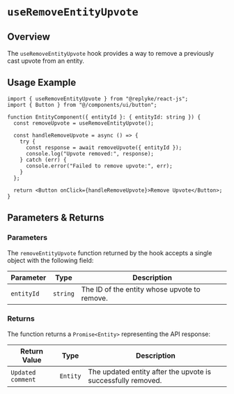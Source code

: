 # `useRemoveEntityUpvote`

## Overview

The `useRemoveEntityUpvote` hook provides a way to remove a previously cast upvote from an entity.

## Usage Example

```tsx
import { useRemoveEntityUpvote } from "@replyke/react-js";
import { Button } from "@/components/ui/button";

function EntityComponent({ entityId }: { entityId: string }) {
  const removeUpvote = useRemoveEntityUpvote();

  const handleRemoveUpvote = async () => {
    try {
      const response = await removeUpvote({ entityId });
      console.log("Upvote removed:", response);
    } catch (err) {
      console.error("Failed to remove upvote:", err);
    }
  };

  return <Button onClick={handleRemoveUpvote}>Remove Upvote</Button>;
}
```

## Parameters & Returns

### Parameters

The `removeEntityUpvote` function returned by the hook accepts a single object with the following field:

| Parameter  | Type     | Description                                    |
| ---------- | -------- | ---------------------------------------------- |
| `entityId` | `string` | The ID of the entity whose upvote to remove. |

### Returns

The function returns a `Promise<Entity>` representing the API response:

| Return Value | Type     | Description                                                    |
| ------------ | -------- | -------------------------------------------------------------- |
| `Updated comment`   | `Entity` | The updated entity after the upvote is successfully removed. |